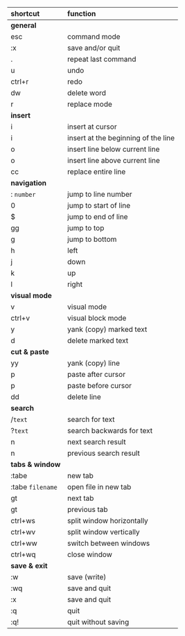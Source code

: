 | shortcut | function |
|:--|:--|
| **general** |
| esc | command mode |
| :x | save and/or quit |
| . | repeat last command |
| u |  undo |
| ctrl+r | redo |
| dw | delete word |
| r | replace mode |
| **insert** |
| i | insert at cursor |
| i | insert at the beginning of the line |
| o | insert line below current line |
| o | insert line above current line |
| cc | replace entire line |
| **navigation** |
| : `number` | jump to line number |
| 0 | jump to start of line |
| $ | jump to end of line |
| gg | jump to top |
| g | jump to bottom |
| h | left |
| j | down |
| k | up |
| l | right |
| **visual mode** |
| v | visual mode |
| ctrl+v | visual block mode | 
| y | yank (copy) marked text |
| d | delete marked text |
| **cut & paste** |
| yy | yank (copy) line |
| p | paste after cursor |
| p | paste before cursor |
| dd | delete line |
| **search** |
| /`text` | search for text |
| ?`text` | search backwards for text |
| n | next search result |
| n | previous search result |
| **tabs & window** |
| :tabe | new tab |
| :tabe `filename` | open file in new tab |
| gt | next tab |
| gt | previous tab |
| ctrl+ws | split window horizontally |
| ctrl+wv | split window vertically |
| ctrl+ww | switch between windows |
| ctrl+wq | close window |
| **save & exit** |
| :w | save (write) |
| :wq | save and quit |
| :x | save and quit |
| :q | quit |
| :q! | quit without saving |

